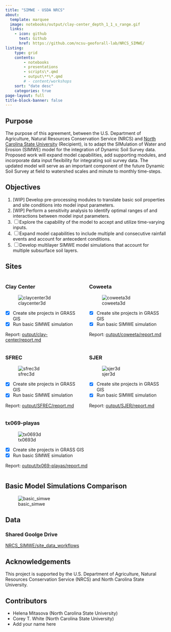 ```yaml
---
title: "SIMWE - USDA NRCS"
about:
  template: marquee
  image: notebooks/output/clay-center_depth_1_1_s_range.gif
  links:
    - icon: github
      text: Github
      href: https://github.com/ncsu-geoforall-lab/NRCS_SIMWE/
listing:
    type: grid
    contents:
        - notebooks
        - presentations
        - scripts\*.qmd
        - output\**\*.qmd
        # - content/workshops
    sort: "date desc"
    categories: true
page-layout: full
title-block-banner: false
---
```


## Purpose

The purpose of this agreement, between the U.S. Department of Agriculture, Natural Resources Conservation Service (NRCS) and [North Carolina State University](https://ncsu.edu) (Recipient), is to adapt the SIMulation of Water and Erosion (SIMWE) model for the integration of Dynamic Soil Survey data. Proposed work will expand model capabilities, add supporting modules, and incorporate data input flexibility for integrating soil survey data. The updated model will serve as an important component of the future Dynamic Soil Survey at field to watershed scales and minute to monthly time-steps.

## Objectives

1. [WIP] Develop pre-processing modules to translate basic soil properties and site conditions into model input parameters.
2. [WIP] Perform a sensitivity analysis to identify optimal ranges of and interactions between model input parameters.
3. [ ] Explore the capability of the model to accept and utilize time-varying inputs.
4. [ ] Expand model capabilities to include multiple and consecutive rainfall events and account for antecedent conditions.
5. [ ] Develop multilayer SIMWE model simulations that account for multiple subsurface soil layers.

## Sites

::: {.columns}

::: {.column width="50%"}

### Clay Center

![claycenter3d](output/clay-center/elevation_3dmap.png)

- [x] Create site projects in GRASS GIS
- [x] Run basic SIMWE simulation

Report: [output/clay-center/report.md](output/clay-center/report.md)

:::

::: {.column width="50%"}

### Coweeta

![coweeta3d](output/coweeta/elevation_3dmap.png)

- [X] Create site projects in GRASS GIS
- [x] Run basic SIMWE simulation

Report: [output/coweeta/report.md](output/coweeta/report.md)

:::

:::

::: {.columns}

::: {.column width="50%"}

### SFREC

![sfrec3d](output/SFREC/elevation_3dmap.png)

- [X] Create site projects in GRASS GIS
- [x] Run basic SIMWE simulation

Report: [output/SFREC/report.md](output/SFREC/report.md)

:::

::: {.column width="50%"}

### SJER

![sjer3d](output/SJER/elevation_3dmap.png)

- [X] Create site projects in GRASS GIS
- [x] Run basic SIMWE simulation

Report: [output/SJER/report.md](output/SJER/report.md)

:::

:::

::: {.columns}

::: {.column width="50%"}

### tx069-playas

![tx0693d](output/tx069-playas/elevation_3dmap.png)

- [X] Create site projects in GRASS GIS
- [x] Run basic SIMWE simulation

Report: [output/tx069-playas/report.md](output/tx069-playas/report.md)

:::

:::

## Basic Model Simulations Comparison

![basic_simwe](notebooks/output/depth_fig.png)

## Data

### Shared Goolge Drive

[NRCS_SIMWE/site_data_workflows](https://drive.google.com/drive/folders/1VsauKpPnaPhKcRUykEgmGN7045xuhFu_?usp=drive_link)


## Acknowledgements

This project is supported by the U.S. Department of Agriculture, Natural Resources Conservation Service (NRCS) and North Carolina State University.

## Contributors

- Helena Mitasova (North Carolina State University)
- Corey T. White (North Carolina State University)
- Add your name here
